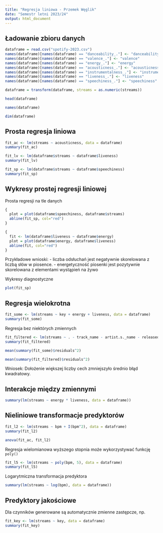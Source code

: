 ```yaml
---
title: "Regresja liniowa - Przemek Węglik"
date: "Semestr letni 2023/24"
output: html_document
---
```


## Ładowanie zbioru danych

```r
dataframe = read.csv("spotify-2023.csv")
names(dataframe)[names(dataframe) == "danceability_."] <- "danceability"
names(dataframe)[names(dataframe) == "valence_."] <- "valence"
names(dataframe)[names(dataframe) == "energy_."] <- "energy"
names(dataframe)[names(dataframe) == "acousticness_."] <- "acousticness"
names(dataframe)[names(dataframe) == "instrumentalness_."] <- "instrumentalness"
names(dataframe)[names(dataframe) == "liveness_."] <- "liveness"
names(dataframe)[names(dataframe) == "speechiness_."] <- "speechiness"

dataframe = transform(dataframe, streams = as.numeric(streams))

head(dataframe)
```

```r
names(dataframe)
```

```r
dim(dataframe)
```

## Prosta regresja liniowa

```r
fit_ac <- lm(streams ~ acousticness, data = dataframe)
summary(fit_ac)
```

```r
fit_lv <- lm(dataframe$streams ~ dataframe$liveness)
summary(fit_lv)
```

```r
fit_sp <- lm(dataframe$streams ~ dataframe$speechiness)
summary(fit_sp)
```

## Wykresy prostej regresji liniowej

Prosta regresji na tle danych

```r
{
  plot = plot(dataframe$speechiness, dataframe$streams)
  abline(fit_sp, col="red")
}
```

```r
{
  fit <- lm(dataframe$liveness ~ dataframe$energy)
  plot = plot(dataframe$energy, dataframe$liveness)
  abline(fit, col="red")
}
```

Przykładowe wnioski: - liczba odsłuchań jest negatywnie skorelowana z liczbą słów w piosence. - energetyczność piosenki jest pozytywnie skorelowana z elementami wystąpień na żywo

Wykresy diagnostyczne

```r
plot(fit_sp)
```

## Regresja wielokrotna

```r
fit_some <- lm(streams ~ key + energy + liveness, data = dataframe)
summary(fit_some)
```

Regresja bez niektórych zmiennych

```r
fit_filtered <- lm(streams ~ . - track_name - artist.s._name - released_day - in_deezer_playlists - in_shazam_charts, data = dataframe)
summary(fit_filtered)
```

```r
mean(summary(fit_some)$residuals^2)
```

```r
mean(summary(fit_filtered)$residuals^2)
```

Wniosek: Dołożenie większej liczby cech zmniejszyło średnio błąd kwadratowy.

## Interakcje między zmiennymi

```r
summary(lm(streams ~ energy * liveness, data = dataframe))
```

## Nieliniowe transformacje predyktorów


```r
fit_l2 <- lm(streams ~ bpm + I(bpm^2), data = dataframe)
summary(fit_l2)
```


```r
anova(fit_ac, fit_l2)
```

Regresja wielomianowa wyższego stopnia może wykorzystywać funkcję `poly()`

```r
fit_l5 <- lm(streams ~ poly(bpm, 5), data = dataframe)
summary(fit_l5)
```

Logarytmiczna transformacja predyktora

```r
summary(lm(streams ~ log(bpm), data = dataframe))
```

## Predyktory jakościowe

Dla czynników generowane są automatycznie zmienne zastępcze, np.

```r
fit_key <- lm(streams ~ key, data = dataframe)
summary(fit_key)
```
